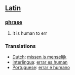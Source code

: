 == [[Latin]] ==
=== [[phrase]] ===
# It is human to err
===Translations===
*[[Dutch]]: [[missen is menselijk]]
*[[Interlingua]]: [[errar es human]]
*[[Portuguese]]: [[errar é humano]]
